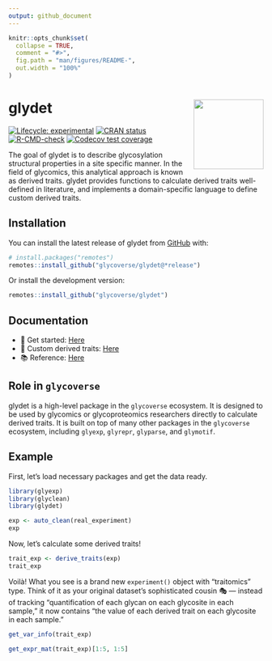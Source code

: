 ```yaml
---
output: github_document
---
```


<!-- README.md is generated from README.Rmd. Please edit that file -->

```r
knitr::opts_chunk$set(
  collapse = TRUE,
  comment = "#>",
  fig.path = "man/figures/README-",
  out.width = "100%"
)
```

# glydet <a href="https://glycoverse.github.io/glydet/"><img src="man/figures/logo.png" align="right" height="138" /></a>

<!-- badges: start -->
[![Lifecycle: experimental](https://img.shields.io/badge/lifecycle-experimental-orange.svg)](https://lifecycle.r-lib.org/articles/stages.html#experimental)
[![CRAN status](https://www.r-pkg.org/badges/version/glydet)](https://CRAN.R-project.org/package=glydet)
[![R-CMD-check](https://github.com/glycoverse/glydet/actions/workflows/R-CMD-check.yaml/badge.svg)](https://github.com/glycoverse/glydet/actions/workflows/R-CMD-check.yaml)
[![Codecov test coverage](https://codecov.io/gh/glycoverse/glydet/graph/badge.svg)](https://app.codecov.io/gh/glycoverse/glydet)
<!-- badges: end -->

The goal of glydet is to describe glycosylation structural properties in a site specific manner.
In the field of glycomics, this analytical approach is known as derived traits.
glydet provides functions to calculate derived traits well-defined in literature,
and implements a domain-specific language to define custom derived traits.

## Installation

You can install the latest release of glydet from [GitHub](https://github.com/) with:

``` r
# install.packages("remotes")
remotes::install_github("glycoverse/glydet@*release")
```

Or install the development version:

``` r
remotes::install_github("glycoverse/glydet")
```

## Documentation

- 🚀 Get started: [Here](https://glycoverse.github.io/glydet/articles/glydet.html)
- 🔧 Custom derived traits: [Here](https://glycoverse.github.io/glydet/articles/custom-traits.html)
- 📚 Reference: [Here](https://glycoverse.github.io/glydet/reference/index.html)

## Role in `glycoverse`

glydet is a high-level package in the `glycoverse` ecosystem.
It is designed to be used by glycomics or glycoproteomics researchers directly to calculate derived traits.
It is built on top of many other packages in the `glycoverse` ecosystem,
including `glyexp`, `glyrepr`, `glyparse`, and `glymotif`.

## Example

First, let's load necessary packages and get the data ready.

```r
library(glyexp)
library(glyclean)
library(glydet)

exp <- auto_clean(real_experiment)
exp
```

Now, let's calculate some derived traits!

```r
trait_exp <- derive_traits(exp)
trait_exp
```

Voilà! What you see is a brand new `experiment()` object with "traitomics" type.
Think of it as your original dataset's sophisticated cousin 🎭 —
instead of tracking "quantification of each glycan on each glycosite in each sample,"
it now contains "the value of each derived trait on each glycosite in each sample."

```r
get_var_info(trait_exp)
```

```r
get_expr_mat(trait_exp)[1:5, 1:5]
```